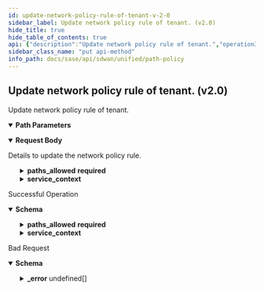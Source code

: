 ```yaml
---
id: update-network-policy-rule-of-tenant-v-2-0
sidebar_label: Update network policy rule of tenant. (v2.0)
hide_title: true
hide_table_of_contents: true
api: {"description":"Update network policy rule of tenant.","operationId":"put-sdwan-v2.0-api-networkpolicysets-policy_set_id-networkpolicyrules-policy_rule_id","parameters":[{"description":"PolicySet Id","in":"path","name":"policy_set_id","required":true,"schema":{"description":"Policy Set Id","type":"string"}},{"description":"Policy rule Id","in":"path","name":"policy_rule_id","required":true,"schema":{"description":"Policy Rule Id","type":"string"}}],"requestBody":{"content":{"application/json":{"schema":{"properties":{"app_def_ids":{"description":"App Def Ids: ListString(allowDuplicate = false, allowEmpty = true, allowNull = true, length = 0, listMaxSize = 0, error = DUPLICATE_APP_DEF_IDS: Duplicate app ids are specified., noTrim = false, regex = , required = false) Size(max = 256, error = APP_DEF_ID_LIST_SIZE_EXCEEDED: Maximum 256 applications can be specified in a rule., min = 0) ","items":{"description":"App Def Ids","type":"string"},"type":"array"},"description":{"description":"Description: Size(max = 256, error = DESCRIPTION_EXCEEDS_LIMIT: Description length exceeds limit, min = 0) ","type":"string"},"destination_prefixes_id":{"description":"Destination Prefixes Id: Digits(fraction = 0, integer = 30, error = INVALID_DESTINATION_PREFIXES_ID: Specified destination prefix is invalid.) ","type":"string"},"enabled":{"description":"Enabled","type":"boolean"},"id":{"description":"Id","type":"string"},"name":{"description":"Name: Required(error = NAME_REQD: Please provide resource name.) Size(max = 128, error = NAME_EXCEEDS_LIMIT: Name of the resource exceeds limit., min = 0) ","type":"string"},"network_context_id":{"description":"Network Context Id: Digits(fraction = 0, integer = 30, error = INVALID_NETWORK_CONTEXT_ID: Specified network context is invalid.) ","type":"string"},"order_number":{"description":"Order Number: Min(error = INVALID_ORDER_NUMBER_MINIMUM_VAL: Policy Rule order number should not be less than 1., value = 1L) Max(error = INVALID_ORDER_NUMBER_MAXIMUM_VAL: Policy Rule order number should not be greater than 65535., value = 65535L) ","type":"integer"},"paths_allowed":{"description":"Paths Allowed: Valid Required(error = PATHS_ALLOWED_REQUIRED: Paths allowed is required.) ","properties":{"active_paths":{"description":"Active Paths: Valid NotNull(error = NETWORKPOLICY_RULE_CONFIG_INVALID_ACTIVE_PATHS: Active paths can not be null or empty.) Size(max = 2147483647, error = NETWORKPOLICY_RULE_CONFIG_INVALID_ACTIVE_PATHS: Active paths can not be null or empty., min = 1) ","items":{"properties":{"label":{"description":"Label: Pattern(message = INVALID_PATH_LABEL, regexp = (public|private)-((([1-9])|([1-2][0-9])|(3[0-2]))|([*]))) ","type":"string"},"path_type":{"description":"Path Type: ValidateEnum(enumClass = classOf[PathType], message = INVALID_PATH_TYPE, nullAllowed = false) ","enum":["vpn","direct","servicelink"],"type":"string"}},"required":["path_type"]},"type":"array"},"backup_paths":{"description":"Backup Paths: Valid ","items":{"properties":{"label":{"description":"Label: Pattern(message = INVALID_PATH_LABEL, regexp = (public|private)-((([1-9])|([1-2][0-9])|(3[0-2]))|([*]))) ","type":"string"},"path_type":{"description":"Path Type: ValidateEnum(enumClass = classOf[PathType], message = INVALID_PATH_TYPE, nullAllowed = false) ","enum":["vpn","direct","servicelink"],"type":"string"}},"required":["path_type"]},"type":"array"},"l3_failure_paths":{"description":"L3 Failure Paths: Valid ","items":{"properties":{"label":{"description":"Label: Pattern(message = INVALID_PATH_LABEL, regexp = (public|private)-((([1-9])|([1-2][0-9])|(3[0-2]))|([*]))) ","type":"string"},"path_type":{"description":"Path Type: ValidateEnum(enumClass = classOf[PathType], message = INVALID_PATH_TYPE, nullAllowed = false) ","enum":["vpn","direct","servicelink"],"type":"string"}},"required":["path_type"]},"type":"array"}},"required":["active_paths"]},"service_context":{"description":"Service Context: Valid ","properties":{"active_service_label_id":{"description":"Active Service Label Id: Required(ACTIVE_SERVICE_LABEL_REQD) ","type":"string"},"active_service_label_type":{"description":"Active Service Label Type","enum":["CG_TRANSIT","NON_CG_TRANSIT","SASE"],"type":"string"},"backup_service_label_id":{"description":"Backup Service Label Id","type":"string"},"backup_service_label_type":{"description":"Backup Service Label Type","enum":["CG_TRANSIT","NON_CG_TRANSIT","SASE"],"type":"string"},"type":{"description":"Type: ValidateEnum(enumClass = classOf[ServiceContextType], message = Invalid enum string., nullAllowed = false) ","enum":["ALLOWED_TRANSIT","REQUIRED_TRANSIT"],"type":"string"}},"required":["active_service_label_id","type"]},"source_prefixes_id":{"description":"Source Prefixes Id: Digits(fraction = 0, integer = 30, error = INVALID_SOURCE_PREFIXES_ID: Specified source prefix is invalid.) ","type":"string"},"tags":{"description":"Tags: ListString(allowDuplicate = false, allowEmpty = true, allowNull = true, length = 128, listMaxSize = 10, error = INVALID_TAG: Maximum 10 Unique tags of length 1024 each are allowed, noTrim = false, regex = [^,\\\\s]+, required = false) ","items":{"description":"Tags","type":"string"},"type":"array"}},"required":["paths_allowed","name"]}}},"description":"Details to update the network policy rule."},"responses":{"200":{"content":{"application/json":{"schema":{"properties":{"app_def_ids":{"description":"App Def Ids: ListString(allowDuplicate = false, allowEmpty = true, allowNull = true, length = 0, listMaxSize = 0, error = DUPLICATE_APP_DEF_IDS: Duplicate app ids are specified., noTrim = false, regex = , required = false) Size(max = 256, error = APP_DEF_ID_LIST_SIZE_EXCEEDED: Maximum 256 applications can be specified in a rule., min = 0) ","items":{"description":"App Def Ids","type":"string"},"type":"array"},"description":{"description":"Description: Size(max = 256, error = DESCRIPTION_EXCEEDS_LIMIT: Description length exceeds limit, min = 0) ","type":"string"},"destination_prefixes_id":{"description":"Destination Prefixes Id: Digits(fraction = 0, integer = 30, error = INVALID_DESTINATION_PREFIXES_ID: Specified destination prefix is invalid.) ","type":"string"},"enabled":{"description":"Enabled","type":"boolean"},"id":{"description":"Id","type":"string"},"name":{"description":"Name: Required(error = NAME_REQD: Please provide resource name.) Size(max = 128, error = NAME_EXCEEDS_LIMIT: Name of the resource exceeds limit., min = 0) ","type":"string"},"network_context_id":{"description":"Network Context Id: Digits(fraction = 0, integer = 30, error = INVALID_NETWORK_CONTEXT_ID: Specified network context is invalid.) ","type":"string"},"order_number":{"description":"Order Number: Min(error = INVALID_ORDER_NUMBER_MINIMUM_VAL: Policy Rule order number should not be less than 1., value = 1L) Max(error = INVALID_ORDER_NUMBER_MAXIMUM_VAL: Policy Rule order number should not be greater than 65535., value = 65535L) ","type":"integer"},"paths_allowed":{"description":"Paths Allowed: Valid Required(error = PATHS_ALLOWED_REQUIRED: Paths allowed is required.) ","properties":{"active_paths":{"description":"Active Paths: Valid NotNull(error = NETWORKPOLICY_RULE_CONFIG_INVALID_ACTIVE_PATHS: Active paths can not be null or empty.) Size(max = 2147483647, error = NETWORKPOLICY_RULE_CONFIG_INVALID_ACTIVE_PATHS: Active paths can not be null or empty., min = 1) ","items":{"properties":{"label":{"description":"Label: Pattern(message = INVALID_PATH_LABEL, regexp = (public|private)-((([1-9])|([1-2][0-9])|(3[0-2]))|([*]))) ","type":"string"},"path_type":{"description":"Path Type: ValidateEnum(enumClass = classOf[PathType], message = INVALID_PATH_TYPE, nullAllowed = false) ","enum":["vpn","direct","servicelink"],"type":"string"}},"required":["path_type"]},"type":"array"},"backup_paths":{"description":"Backup Paths: Valid ","items":{"properties":{"label":{"description":"Label: Pattern(message = INVALID_PATH_LABEL, regexp = (public|private)-((([1-9])|([1-2][0-9])|(3[0-2]))|([*]))) ","type":"string"},"path_type":{"description":"Path Type: ValidateEnum(enumClass = classOf[PathType], message = INVALID_PATH_TYPE, nullAllowed = false) ","enum":["vpn","direct","servicelink"],"type":"string"}},"required":["path_type"]},"type":"array"},"l3_failure_paths":{"description":"L3 Failure Paths: Valid ","items":{"properties":{"label":{"description":"Label: Pattern(message = INVALID_PATH_LABEL, regexp = (public|private)-((([1-9])|([1-2][0-9])|(3[0-2]))|([*]))) ","type":"string"},"path_type":{"description":"Path Type: ValidateEnum(enumClass = classOf[PathType], message = INVALID_PATH_TYPE, nullAllowed = false) ","enum":["vpn","direct","servicelink"],"type":"string"}},"required":["path_type"]},"type":"array"}},"required":["active_paths"]},"service_context":{"description":"Service Context: Valid ","properties":{"active_service_label_id":{"description":"Active Service Label Id: Required(ACTIVE_SERVICE_LABEL_REQD) ","type":"string"},"active_service_label_type":{"description":"Active Service Label Type","enum":["CG_TRANSIT","NON_CG_TRANSIT","SASE"],"type":"string"},"backup_service_label_id":{"description":"Backup Service Label Id","type":"string"},"backup_service_label_type":{"description":"Backup Service Label Type","enum":["CG_TRANSIT","NON_CG_TRANSIT","SASE"],"type":"string"},"type":{"description":"Type: ValidateEnum(enumClass = classOf[ServiceContextType], message = Invalid enum string., nullAllowed = false) ","enum":["ALLOWED_TRANSIT","REQUIRED_TRANSIT"],"type":"string"}},"required":["active_service_label_id","type"]},"source_prefixes_id":{"description":"Source Prefixes Id: Digits(fraction = 0, integer = 30, error = INVALID_SOURCE_PREFIXES_ID: Specified source prefix is invalid.) ","type":"string"},"tags":{"description":"Tags: ListString(allowDuplicate = false, allowEmpty = true, allowNull = true, length = 128, listMaxSize = 10, error = INVALID_TAG: Maximum 10 Unique tags of length 1024 each are allowed, noTrim = false, regex = [^,\\\\s]+, required = false) ","items":{"description":"Tags","type":"string"},"type":"array"}},"required":["paths_allowed","name"]}}},"description":"Successful Operation"},"400":{"content":{"application/json":{"example":{"value":{"_error":[{"code":"DUPLICATE_APP_DEF_IDS"},{"code":"APP_DEF_ID_LIST_SIZE_EXCEEDED"},{"code":"INVALID_NETWORK_CONTEXT_ID"},{"code":"INVALID_ORDER_NUMBER_MINIMUM_VAL"},{"code":"INVALID_ORDER_NUMBER_MAXIMUM_VAL"},{"code":"INVALID_SOURCE_PREFIXES_ID"},{"code":"INVALID_DESTINATION_PREFIXES_ID"},{"code":"PATHS_ALLOWED_REQUIRED"},{"code":"INVALID_JSON_EXTRA_ATTRIBUTE"},{"code":"INVALID_JSON_COMMON_ATTR_MISMATCH"},{"code":"NETWORKPOLICYSET_NOT_PRESENT"},{"code":"INVALID_POLICYSET_STATE"},{"code":"INVALID_DEFAULT_RULE_FLAG"},{"code":"INVALID_DEFAULT_RULE_NAME"},{"code":"INVALID_DEFAULT_RULE_APPDEFS_UPDATE"},{"code":"INVALID_DEFAULT_RULE_DESTINATION_PREFIX_UPDATE"},{"code":"INVALID_DEFAULT_RULE_SOURCE_PREFIX_UPDATE"},{"code":"INVALID_DEFAULT_RULE_ENABLED_FLAG_UPDATE"},{"code":"INVALID_DEFAULT_RULE_NETWORK_CONTEXT_UPDATE"},{"code":"POLICY_RULE_UPDATE_INVALID_NETWORK_CONTEXT"},{"code":"POLICYRULE_CONFIG_INVALID_APPDEF_IDS"},{"code":"POLICYRULE_CONFIG_INVALID_NETWORK_CONTEXT"},{"code":"POLICYRULE_CONFIG_INVALID_SOURCE_PREFIX"},{"code":"POLICYRULE_CONFIG_INVALID_DESTINATION_PREFIX"},{"code":"POLICYRULE_CONFIG_ACTIVE_BACKUP_SERVICELABELS_SAME"},{"code":"POLICYRULE_CONFIG_SERVICELABEL_DOES_NOT_EXIST"},{"code":"POLICYRULE_CONFIG_INVALID_SERVICE_LABEL_ALLOWED_TRANSIT"},{"code":"POLICYRULE_CONFIG_INVALID_SERVICE_LABEL_REQUIRED_TRANSIT"},{"code":"POLICYRULE_CONFIG_INVALID_CGTRANSIT_VPNPATH_MISSING"},{"code":"POLICYRULE_CONFIG_DUPLICATE_PATHS_SPECIFIED"},{"code":"POLICYRULE_CONFIG_ALREADY_EXISTS_FOR_THE_APPS"}]}},"schema":{"properties":{"_error":{"items":{"properties":{"code":{"type":"string"},"message":{"type":"string"}}},"type":"array"}}}}},"description":"Bad Request"}},"tags":["Path Policy"],"method":"put","path":"/sdwan/v2.0/api/networkpolicysets/{policy_set_id}/networkpolicyrules/{policy_rule_id}","servers":[{"url":"/"}],"jsonRequestBodyExample":{"app_def_ids":["string"],"description":"string","destination_prefixes_id":"string","enabled":true,"id":"string","name":"string","network_context_id":"string","order_number":0,"paths_allowed":{"active_paths":[{"label":"string","path_type":"vpn"}],"backup_paths":[{"label":"string","path_type":"vpn"}],"l3_failure_paths":[{"label":"string","path_type":"vpn"}]},"service_context":{"active_service_label_id":"string","active_service_label_type":"CG_TRANSIT","backup_service_label_id":"string","backup_service_label_type":"CG_TRANSIT","type":"ALLOWED_TRANSIT"},"source_prefixes_id":"string","tags":["string"]},"info":{"contact":{},"description":"List of APIs used to manage the network path policy rules.","title":"Path Policy","version":"Latest"},"postman":{"name":"Update network policy rule of tenant. (v2.0)","description":{"content":"Update network policy rule of tenant.","type":"text/plain"},"url":{"path":["sdwan","v2.0","api","networkpolicysets",":policy_set_id","networkpolicyrules",":policy_rule_id"],"host":["{{baseUrl}}"],"query":[],"variable":[{"disabled":false,"description":{"content":"(Required) PolicySet Id","type":"text/plain"},"type":"any","value":"","key":"policy_set_id"},{"disabled":false,"description":{"content":"(Required) Policy rule Id","type":"text/plain"},"type":"any","value":"","key":"policy_rule_id"}]},"header":[{"key":"Content-Type","value":"application/json"},{"key":"Accept","value":"application/json"}],"method":"PUT","body":{"mode":"raw","raw":"\"\"","options":{"raw":{"language":"json"}}}}}
sidebar_class_name: "put api-method"
info_path: docs/sase/api/sdwan/unified/path-policy
---
```



## Update network policy rule of tenant. (v2.0)



Update network policy rule of tenant.

<details style={{"marginBottom":"1rem"}} data-collapsed={false} open={true}><summary style={{}}><strong>Path Parameters</strong></summary><div><ul><ParamsItem className={"paramsItem"} param={{"description":"PolicySet Id","in":"path","name":"policy_set_id","required":true,"schema":{"description":"Policy Set Id","type":"string"}}}></ParamsItem><ParamsItem className={"paramsItem"} param={{"description":"Policy rule Id","in":"path","name":"policy_rule_id","required":true,"schema":{"description":"Policy Rule Id","type":"string"}}}></ParamsItem></ul></div></details><details style={{}} data-collapsed={false} open={true}><summary style={{"textAlign":"left"}}><strong>Request Body</strong></summary><div style={{"textAlign":"left","marginLeft":"1rem"}}><div style={{"marginTop":"1rem","marginBottom":"1rem"}}>

Details to update the network policy rule.

</div></div><ul style={{"marginLeft":"1rem"}}><SchemaItem collapsible={false} name={"app_def_ids"} required={false} schemaDescription={"App Def Ids: ListString(allowDuplicate = false, allowEmpty = true, allowNull = true, length = 0, listMaxSize = 0, error = DUPLICATE_APP_DEF_IDS: Duplicate app ids are specified., noTrim = false, regex = , required = false) Size(max = 256, error = APP_DEF_ID_LIST_SIZE_EXCEEDED: Maximum 256 applications can be specified in a rule., min = 0) "} schemaName={"string[]"} qualifierMessage={undefined}></SchemaItem><SchemaItem collapsible={false} name={"description"} required={false} schemaDescription={"Description: Size(max = 256, error = DESCRIPTION_EXCEEDS_LIMIT: Description length exceeds limit, min = 0) "} schemaName={"string"} qualifierMessage={undefined}></SchemaItem><SchemaItem collapsible={false} name={"destination_prefixes_id"} required={false} schemaDescription={"Destination Prefixes Id: Digits(fraction = 0, integer = 30, error = INVALID_DESTINATION_PREFIXES_ID: Specified destination prefix is invalid.) "} schemaName={"string"} qualifierMessage={undefined}></SchemaItem><SchemaItem collapsible={false} name={"enabled"} required={false} schemaDescription={"Enabled"} schemaName={"boolean"} qualifierMessage={undefined}></SchemaItem><SchemaItem collapsible={false} name={"id"} required={false} schemaDescription={"Id"} schemaName={"string"} qualifierMessage={undefined}></SchemaItem><SchemaItem collapsible={false} name={"name"} required={true} schemaDescription={"Name: Required(error = NAME_REQD: Please provide resource name.) Size(max = 128, error = NAME_EXCEEDS_LIMIT: Name of the resource exceeds limit., min = 0) "} schemaName={"string"} qualifierMessage={undefined}></SchemaItem><SchemaItem collapsible={false} name={"network_context_id"} required={false} schemaDescription={"Network Context Id: Digits(fraction = 0, integer = 30, error = INVALID_NETWORK_CONTEXT_ID: Specified network context is invalid.) "} schemaName={"string"} qualifierMessage={undefined}></SchemaItem><SchemaItem collapsible={false} name={"order_number"} required={false} schemaDescription={"Order Number: Min(error = INVALID_ORDER_NUMBER_MINIMUM_VAL: Policy Rule order number should not be less than 1., value = 1L) Max(error = INVALID_ORDER_NUMBER_MAXIMUM_VAL: Policy Rule order number should not be greater than 65535., value = 65535L) "} schemaName={"integer"} qualifierMessage={undefined}></SchemaItem><SchemaItem collapsible={true} className={"schemaItem"}><details style={{}}><summary style={{}}><strong>paths_allowed</strong><span style={{"opacity":"0.6"}}> </span><strong style={{"fontSize":"var(--ifm-code-font-size)","color":"var(--openapi-required)"}}> required</strong></summary><div style={{"marginLeft":"1rem"}}><div style={{"marginTop":".5rem","marginBottom":".5rem"}}>

Paths Allowed: Valid Required(error = PATHS_ALLOWED_REQUIRED: Paths allowed is required.) 

</div><SchemaItem collapsible={true} className={"schemaItem"}><details style={{}}><summary style={{}}><strong>active_paths</strong><span style={{"opacity":"0.6"}}> undefined[]</span><strong style={{"fontSize":"var(--ifm-code-font-size)","color":"var(--openapi-required)"}}> required</strong></summary><div style={{"marginLeft":"1rem"}}><div style={{"marginTop":".5rem","marginBottom":".5rem"}}>

Active Paths: Valid NotNull(error = NETWORKPOLICY_RULE_CONFIG_INVALID_ACTIVE_PATHS: Active paths can not be null or empty.) Size(max = 2147483647, error = NETWORKPOLICY_RULE_CONFIG_INVALID_ACTIVE_PATHS: Active paths can not be null or empty., min = 1) 

</div><SchemaItem collapsible={false} name={"label"} required={false} schemaDescription={"Label: Pattern(message = INVALID_PATH_LABEL, regexp = (public|private)-((([1-9])|([1-2][0-9])|(3[0-2]))|([*]))) "} schemaName={"string"} qualifierMessage={undefined}></SchemaItem><SchemaItem collapsible={false} name={"path_type"} required={true} schemaDescription={"Path Type: ValidateEnum(enumClass = classOf[PathType], message = INVALID_PATH_TYPE, nullAllowed = false) "} schemaName={"string"} qualifierMessage={"**Possible values:** [`vpn`, `direct`, `servicelink`]"}></SchemaItem></div></details></SchemaItem><SchemaItem collapsible={true} className={"schemaItem"}><details style={{}}><summary style={{}}><strong>backup_paths</strong><span style={{"opacity":"0.6"}}> undefined[]</span></summary><div style={{"marginLeft":"1rem"}}><div style={{"marginTop":".5rem","marginBottom":".5rem"}}>

Backup Paths: Valid 

</div><SchemaItem collapsible={false} name={"label"} required={false} schemaDescription={"Label: Pattern(message = INVALID_PATH_LABEL, regexp = (public|private)-((([1-9])|([1-2][0-9])|(3[0-2]))|([*]))) "} schemaName={"string"} qualifierMessage={undefined}></SchemaItem><SchemaItem collapsible={false} name={"path_type"} required={true} schemaDescription={"Path Type: ValidateEnum(enumClass = classOf[PathType], message = INVALID_PATH_TYPE, nullAllowed = false) "} schemaName={"string"} qualifierMessage={"**Possible values:** [`vpn`, `direct`, `servicelink`]"}></SchemaItem></div></details></SchemaItem><SchemaItem collapsible={true} className={"schemaItem"}><details style={{}}><summary style={{}}><strong>l3_failure_paths</strong><span style={{"opacity":"0.6"}}> undefined[]</span></summary><div style={{"marginLeft":"1rem"}}><div style={{"marginTop":".5rem","marginBottom":".5rem"}}>

L3 Failure Paths: Valid 

</div><SchemaItem collapsible={false} name={"label"} required={false} schemaDescription={"Label: Pattern(message = INVALID_PATH_LABEL, regexp = (public|private)-((([1-9])|([1-2][0-9])|(3[0-2]))|([*]))) "} schemaName={"string"} qualifierMessage={undefined}></SchemaItem><SchemaItem collapsible={false} name={"path_type"} required={true} schemaDescription={"Path Type: ValidateEnum(enumClass = classOf[PathType], message = INVALID_PATH_TYPE, nullAllowed = false) "} schemaName={"string"} qualifierMessage={"**Possible values:** [`vpn`, `direct`, `servicelink`]"}></SchemaItem></div></details></SchemaItem></div></details></SchemaItem><SchemaItem collapsible={true} className={"schemaItem"}><details style={{}}><summary style={{}}><strong>service_context</strong><span style={{"opacity":"0.6"}}> </span></summary><div style={{"marginLeft":"1rem"}}><div style={{"marginTop":".5rem","marginBottom":".5rem"}}>

Service Context: Valid 

</div><SchemaItem collapsible={false} name={"active_service_label_id"} required={true} schemaDescription={"Active Service Label Id: Required(ACTIVE_SERVICE_LABEL_REQD) "} schemaName={"string"} qualifierMessage={undefined}></SchemaItem><SchemaItem collapsible={false} name={"active_service_label_type"} required={false} schemaDescription={"Active Service Label Type"} schemaName={"string"} qualifierMessage={"**Possible values:** [`CG_TRANSIT`, `NON_CG_TRANSIT`, `SASE`]"}></SchemaItem><SchemaItem collapsible={false} name={"backup_service_label_id"} required={false} schemaDescription={"Backup Service Label Id"} schemaName={"string"} qualifierMessage={undefined}></SchemaItem><SchemaItem collapsible={false} name={"backup_service_label_type"} required={false} schemaDescription={"Backup Service Label Type"} schemaName={"string"} qualifierMessage={"**Possible values:** [`CG_TRANSIT`, `NON_CG_TRANSIT`, `SASE`]"}></SchemaItem><SchemaItem collapsible={false} name={"type"} required={true} schemaDescription={"Type: ValidateEnum(enumClass = classOf[ServiceContextType], message = Invalid enum string., nullAllowed = false) "} schemaName={"string"} qualifierMessage={"**Possible values:** [`ALLOWED_TRANSIT`, `REQUIRED_TRANSIT`]"}></SchemaItem></div></details></SchemaItem><SchemaItem collapsible={false} name={"source_prefixes_id"} required={false} schemaDescription={"Source Prefixes Id: Digits(fraction = 0, integer = 30, error = INVALID_SOURCE_PREFIXES_ID: Specified source prefix is invalid.) "} schemaName={"string"} qualifierMessage={undefined}></SchemaItem><SchemaItem collapsible={false} name={"tags"} required={false} schemaDescription={"Tags: ListString(allowDuplicate = false, allowEmpty = true, allowNull = true, length = 128, listMaxSize = 10, error = INVALID_TAG: Maximum 10 Unique tags of length 1024 each are allowed, noTrim = false, regex = [^,\\\\s]+, required = false) "} schemaName={"string[]"} qualifierMessage={undefined}></SchemaItem></ul></details><div><ApiTabs><TabItem label={"200"} value={"200"}><div>

Successful Operation

</div><div><details style={{}} data-collapsed={false} open={true}><summary style={{"textAlign":"left"}}><strong>Schema</strong></summary><div style={{"textAlign":"left","marginLeft":"1rem"}}></div><ul style={{"marginLeft":"1rem"}}><SchemaItem collapsible={false} name={"app_def_ids"} required={false} schemaDescription={"App Def Ids: ListString(allowDuplicate = false, allowEmpty = true, allowNull = true, length = 0, listMaxSize = 0, error = DUPLICATE_APP_DEF_IDS: Duplicate app ids are specified., noTrim = false, regex = , required = false) Size(max = 256, error = APP_DEF_ID_LIST_SIZE_EXCEEDED: Maximum 256 applications can be specified in a rule., min = 0) "} schemaName={"string[]"} qualifierMessage={undefined}></SchemaItem><SchemaItem collapsible={false} name={"description"} required={false} schemaDescription={"Description: Size(max = 256, error = DESCRIPTION_EXCEEDS_LIMIT: Description length exceeds limit, min = 0) "} schemaName={"string"} qualifierMessage={undefined}></SchemaItem><SchemaItem collapsible={false} name={"destination_prefixes_id"} required={false} schemaDescription={"Destination Prefixes Id: Digits(fraction = 0, integer = 30, error = INVALID_DESTINATION_PREFIXES_ID: Specified destination prefix is invalid.) "} schemaName={"string"} qualifierMessage={undefined}></SchemaItem><SchemaItem collapsible={false} name={"enabled"} required={false} schemaDescription={"Enabled"} schemaName={"boolean"} qualifierMessage={undefined}></SchemaItem><SchemaItem collapsible={false} name={"id"} required={false} schemaDescription={"Id"} schemaName={"string"} qualifierMessage={undefined}></SchemaItem><SchemaItem collapsible={false} name={"name"} required={true} schemaDescription={"Name: Required(error = NAME_REQD: Please provide resource name.) Size(max = 128, error = NAME_EXCEEDS_LIMIT: Name of the resource exceeds limit., min = 0) "} schemaName={"string"} qualifierMessage={undefined}></SchemaItem><SchemaItem collapsible={false} name={"network_context_id"} required={false} schemaDescription={"Network Context Id: Digits(fraction = 0, integer = 30, error = INVALID_NETWORK_CONTEXT_ID: Specified network context is invalid.) "} schemaName={"string"} qualifierMessage={undefined}></SchemaItem><SchemaItem collapsible={false} name={"order_number"} required={false} schemaDescription={"Order Number: Min(error = INVALID_ORDER_NUMBER_MINIMUM_VAL: Policy Rule order number should not be less than 1., value = 1L) Max(error = INVALID_ORDER_NUMBER_MAXIMUM_VAL: Policy Rule order number should not be greater than 65535., value = 65535L) "} schemaName={"integer"} qualifierMessage={undefined}></SchemaItem><SchemaItem collapsible={true} className={"schemaItem"}><details style={{}}><summary style={{}}><strong>paths_allowed</strong><span style={{"opacity":"0.6"}}> </span><strong style={{"fontSize":"var(--ifm-code-font-size)","color":"var(--openapi-required)"}}> required</strong></summary><div style={{"marginLeft":"1rem"}}><div style={{"marginTop":".5rem","marginBottom":".5rem"}}>

Paths Allowed: Valid Required(error = PATHS_ALLOWED_REQUIRED: Paths allowed is required.) 

</div><SchemaItem collapsible={true} className={"schemaItem"}><details style={{}}><summary style={{}}><strong>active_paths</strong><span style={{"opacity":"0.6"}}> undefined[]</span><strong style={{"fontSize":"var(--ifm-code-font-size)","color":"var(--openapi-required)"}}> required</strong></summary><div style={{"marginLeft":"1rem"}}><div style={{"marginTop":".5rem","marginBottom":".5rem"}}>

Active Paths: Valid NotNull(error = NETWORKPOLICY_RULE_CONFIG_INVALID_ACTIVE_PATHS: Active paths can not be null or empty.) Size(max = 2147483647, error = NETWORKPOLICY_RULE_CONFIG_INVALID_ACTIVE_PATHS: Active paths can not be null or empty., min = 1) 

</div><SchemaItem collapsible={false} name={"label"} required={false} schemaDescription={"Label: Pattern(message = INVALID_PATH_LABEL, regexp = (public|private)-((([1-9])|([1-2][0-9])|(3[0-2]))|([*]))) "} schemaName={"string"} qualifierMessage={undefined}></SchemaItem><SchemaItem collapsible={false} name={"path_type"} required={true} schemaDescription={"Path Type: ValidateEnum(enumClass = classOf[PathType], message = INVALID_PATH_TYPE, nullAllowed = false) "} schemaName={"string"} qualifierMessage={"**Possible values:** [`vpn`, `direct`, `servicelink`]"}></SchemaItem></div></details></SchemaItem><SchemaItem collapsible={true} className={"schemaItem"}><details style={{}}><summary style={{}}><strong>backup_paths</strong><span style={{"opacity":"0.6"}}> undefined[]</span></summary><div style={{"marginLeft":"1rem"}}><div style={{"marginTop":".5rem","marginBottom":".5rem"}}>

Backup Paths: Valid 

</div><SchemaItem collapsible={false} name={"label"} required={false} schemaDescription={"Label: Pattern(message = INVALID_PATH_LABEL, regexp = (public|private)-((([1-9])|([1-2][0-9])|(3[0-2]))|([*]))) "} schemaName={"string"} qualifierMessage={undefined}></SchemaItem><SchemaItem collapsible={false} name={"path_type"} required={true} schemaDescription={"Path Type: ValidateEnum(enumClass = classOf[PathType], message = INVALID_PATH_TYPE, nullAllowed = false) "} schemaName={"string"} qualifierMessage={"**Possible values:** [`vpn`, `direct`, `servicelink`]"}></SchemaItem></div></details></SchemaItem><SchemaItem collapsible={true} className={"schemaItem"}><details style={{}}><summary style={{}}><strong>l3_failure_paths</strong><span style={{"opacity":"0.6"}}> undefined[]</span></summary><div style={{"marginLeft":"1rem"}}><div style={{"marginTop":".5rem","marginBottom":".5rem"}}>

L3 Failure Paths: Valid 

</div><SchemaItem collapsible={false} name={"label"} required={false} schemaDescription={"Label: Pattern(message = INVALID_PATH_LABEL, regexp = (public|private)-((([1-9])|([1-2][0-9])|(3[0-2]))|([*]))) "} schemaName={"string"} qualifierMessage={undefined}></SchemaItem><SchemaItem collapsible={false} name={"path_type"} required={true} schemaDescription={"Path Type: ValidateEnum(enumClass = classOf[PathType], message = INVALID_PATH_TYPE, nullAllowed = false) "} schemaName={"string"} qualifierMessage={"**Possible values:** [`vpn`, `direct`, `servicelink`]"}></SchemaItem></div></details></SchemaItem></div></details></SchemaItem><SchemaItem collapsible={true} className={"schemaItem"}><details style={{}}><summary style={{}}><strong>service_context</strong><span style={{"opacity":"0.6"}}> </span></summary><div style={{"marginLeft":"1rem"}}><div style={{"marginTop":".5rem","marginBottom":".5rem"}}>

Service Context: Valid 

</div><SchemaItem collapsible={false} name={"active_service_label_id"} required={true} schemaDescription={"Active Service Label Id: Required(ACTIVE_SERVICE_LABEL_REQD) "} schemaName={"string"} qualifierMessage={undefined}></SchemaItem><SchemaItem collapsible={false} name={"active_service_label_type"} required={false} schemaDescription={"Active Service Label Type"} schemaName={"string"} qualifierMessage={"**Possible values:** [`CG_TRANSIT`, `NON_CG_TRANSIT`, `SASE`]"}></SchemaItem><SchemaItem collapsible={false} name={"backup_service_label_id"} required={false} schemaDescription={"Backup Service Label Id"} schemaName={"string"} qualifierMessage={undefined}></SchemaItem><SchemaItem collapsible={false} name={"backup_service_label_type"} required={false} schemaDescription={"Backup Service Label Type"} schemaName={"string"} qualifierMessage={"**Possible values:** [`CG_TRANSIT`, `NON_CG_TRANSIT`, `SASE`]"}></SchemaItem><SchemaItem collapsible={false} name={"type"} required={true} schemaDescription={"Type: ValidateEnum(enumClass = classOf[ServiceContextType], message = Invalid enum string., nullAllowed = false) "} schemaName={"string"} qualifierMessage={"**Possible values:** [`ALLOWED_TRANSIT`, `REQUIRED_TRANSIT`]"}></SchemaItem></div></details></SchemaItem><SchemaItem collapsible={false} name={"source_prefixes_id"} required={false} schemaDescription={"Source Prefixes Id: Digits(fraction = 0, integer = 30, error = INVALID_SOURCE_PREFIXES_ID: Specified source prefix is invalid.) "} schemaName={"string"} qualifierMessage={undefined}></SchemaItem><SchemaItem collapsible={false} name={"tags"} required={false} schemaDescription={"Tags: ListString(allowDuplicate = false, allowEmpty = true, allowNull = true, length = 128, listMaxSize = 10, error = INVALID_TAG: Maximum 10 Unique tags of length 1024 each are allowed, noTrim = false, regex = [^,\\\\s]+, required = false) "} schemaName={"string[]"} qualifierMessage={undefined}></SchemaItem></ul></details></div></TabItem><TabItem label={"400"} value={"400"}><div>

Bad Request

</div><div><details style={{}} data-collapsed={false} open={true}><summary style={{"textAlign":"left"}}><strong>Schema</strong></summary><div style={{"textAlign":"left","marginLeft":"1rem"}}></div><ul style={{"marginLeft":"1rem"}}><SchemaItem collapsible={true} className={"schemaItem"}><details style={{}}><summary style={{}}><strong>_error</strong><span style={{"opacity":"0.6"}}> undefined[]</span></summary><div style={{"marginLeft":"1rem"}}><SchemaItem collapsible={false} name={"code"} required={false} schemaDescription={undefined} schemaName={"string"} qualifierMessage={undefined}></SchemaItem><SchemaItem collapsible={false} name={"message"} required={false} schemaDescription={undefined} schemaName={"string"} qualifierMessage={undefined}></SchemaItem></div></details></SchemaItem></ul></details></div></TabItem></ApiTabs></div>
      